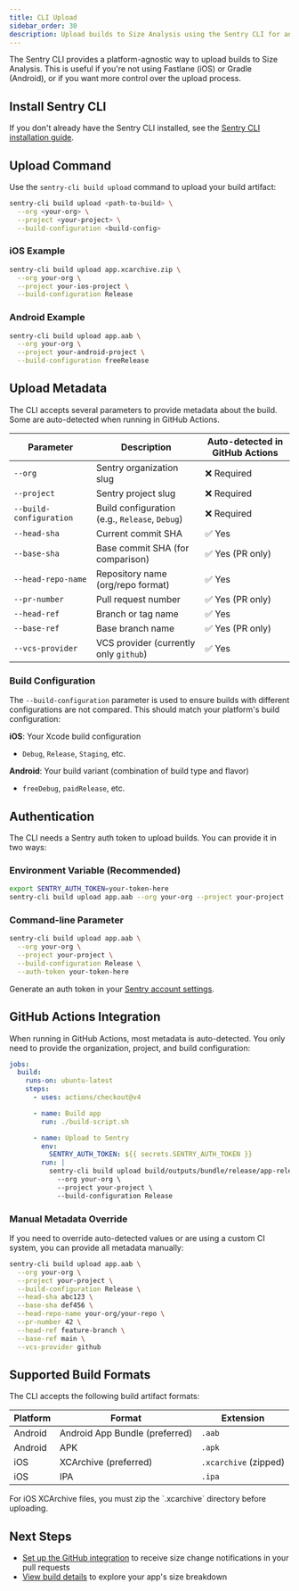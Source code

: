 ```yaml
---
title: CLI Upload
sidebar_order: 30
description: Upload builds to Size Analysis using the Sentry CLI for any platform or build system.
---
```


The Sentry CLI provides a platform-agnostic way to upload builds to Size Analysis. This is useful if you're not using Fastlane (iOS) or Gradle (Android), or if you want more control over the upload process.

## Install Sentry CLI

If you don't already have the Sentry CLI installed, see the [Sentry CLI installation guide](https://docs.sentry.io/cli/installation/).

## Upload Command

Use the `sentry-cli build upload` command to upload your build artifact:

```bash
sentry-cli build upload <path-to-build> \
  --org <your-org> \
  --project <your-project> \
  --build-configuration <build-config>
```

### iOS Example

```bash
sentry-cli build upload app.xcarchive.zip \
  --org your-org \
  --project your-ios-project \
  --build-configuration Release
```

### Android Example

```bash
sentry-cli build upload app.aab \
  --org your-org \
  --project your-android-project \
  --build-configuration freeRelease
```

## Upload Metadata

The CLI accepts several parameters to provide metadata about the build. Some are auto-detected when running in GitHub Actions.

| Parameter               | Description                                    | Auto-detected in GitHub Actions |
| ----------------------- | ---------------------------------------------- | ------------------------------- |
| `--org`                 | Sentry organization slug                       | ❌ Required                     |
| `--project`             | Sentry project slug                            | ❌ Required                     |
| `--build-configuration` | Build configuration (e.g., `Release`, `Debug`) | ❌ Required                     |
| `--head-sha`            | Current commit SHA                             | ✅ Yes                          |
| `--base-sha`            | Base commit SHA (for comparison)               | ✅ Yes (PR only)                |
| `--head-repo-name`      | Repository name (org/repo format)              | ✅ Yes                          |
| `--pr-number`           | Pull request number                            | ✅ Yes (PR only)                |
| `--head-ref`            | Branch or tag name                             | ✅ Yes                          |
| `--base-ref`            | Base branch name                               | ✅ Yes (PR only)                |
| `--vcs-provider`        | VCS provider (currently only `github`)         | ✅ Yes                          |

### Build Configuration

The `--build-configuration` parameter is used to ensure builds with different configurations are not compared. This should match your platform's build configuration:

**iOS**: Your Xcode build configuration

- `Debug`, `Release`, `Staging`, etc.

**Android**: Your build variant (combination of build type and flavor)

- `freeDebug`, `paidRelease`, etc.

## Authentication

The CLI needs a Sentry auth token to upload builds. You can provide it in two ways:

### Environment Variable (Recommended)

```bash
export SENTRY_AUTH_TOKEN=your-token-here
sentry-cli build upload app.aab --org your-org --project your-project --build-configuration Release
```

### Command-line Parameter

```bash
sentry-cli build upload app.aab \
  --org your-org \
  --project your-project \
  --build-configuration Release \
  --auth-token your-token-here
```

Generate an auth token in your [Sentry account settings](https://sentry.sentry.io/settings/auth-tokens/).

## GitHub Actions Integration

When running in GitHub Actions, most metadata is auto-detected. You only need to provide the organization, project, and build configuration:

```yaml
jobs:
  build:
    runs-on: ubuntu-latest
    steps:
      - uses: actions/checkout@v4

      - name: Build app
        run: ./build-script.sh

      - name: Upload to Sentry
        env:
          SENTRY_AUTH_TOKEN: ${{ secrets.SENTRY_AUTH_TOKEN }}
        run: |
          sentry-cli build upload build/outputs/bundle/release/app-release.aab \
            --org your-org \
            --project your-project \
            --build-configuration Release
```

### Manual Metadata Override

If you need to override auto-detected values or are using a custom CI system, you can provide all metadata manually:

```bash
sentry-cli build upload app.aab \
  --org your-org \
  --project your-project \
  --build-configuration Release \
  --head-sha abc123 \
  --base-sha def456 \
  --head-repo-name your-org/your-repo \
  --pr-number 42 \
  --head-ref feature-branch \
  --base-ref main \
  --vcs-provider github
```

## Supported Build Formats

The CLI accepts the following build artifact formats:

| Platform | Format                         | Extension             |
| -------- | ------------------------------ | --------------------- |
| Android  | Android App Bundle (preferred) | `.aab`                |
| Android  | APK                            | `.apk`                |
| iOS      | XCArchive (preferred)          | `.xcarchive` (zipped) |
| iOS      | IPA                            | `.ipa`                |

<Alert level="info">
  For iOS XCArchive files, you must zip the `.xcarchive` directory before
  uploading.
</Alert>

## Next Steps

- [Set up the GitHub integration](/product/size-analysis/github-integration/) to receive size change notifications in your pull requests
- [View build details](/product/size-analysis/build-details/) to explore your app's size breakdown
